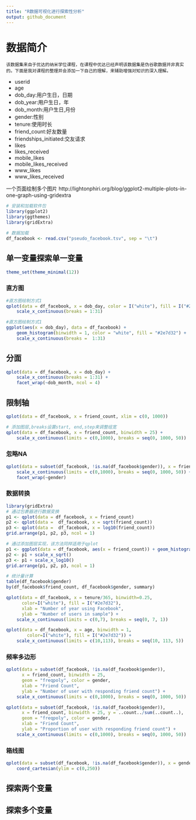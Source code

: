 ```yaml
---
title: "R数据可视化进行探索性分析"
output: github_document
---
```

# 数据简介
    该数据集来自于优达的纳米学位课程，在课程中优达已经声明该数据集是伪谷歌数据并非真实的。下面是我对课程的整理并会添加一下自己的理解，来辅助增强对知识的深入理解。
    
* userid
* age
* dob_day:用户生日，日期
* dob_year:用户生日，年             
* dob_month:用户生日,月份
* gender:性别
* tenure:使用时长
* friend_count:好友数量
* friendships_initiated:交友请求
* likes
* likes_received
* mobile_likes
* mobile_likes_received
* www_likes
* www_likes_received

一个页面绘制多个图片 http://lightonphiri.org/blog/ggplot2-multiple-plots-in-one-graph-using-gridextra
```r
# 安装和加载软件包
library(ggplot2)
library(ggthemes)
library(gridExtra)
```


```r
# 数据加载
df_facebook <- read.csv("pseudo_facebook.tsv", sep = "\t")
```


## 单一变量探索单一变量
```r
theme_set(theme_minimal(12))
```


### 直方图

```r
#直方图绘制方式1
qplot(data = df_facebook, x = dob_day, color = I("white"), fill = I("#2e7d32")) +
    scale_x_continuous(breaks = 1:31)
```

```r
#直方图绘制方式1
ggplot(aes(x = dob_day), data = df_facebook) +
    geom_histogram(binwidth = 1, color = "white", fill = "#2e7d32") +
    scale_x_continuous(breaks =  1:31)
```
## 分面
```r
qplot(data = df_facebook, x = dob_day) +
    scale_x_continuous(breaks = 1:31) +
    facet_wrap(~dob_month, ncol = 4)
```
## 限制轴

```r
qplot(data = df_facebook, x = friend_count, xlim = c(0, 1000))
```

```r
# 添加图层,breaks设置start, end,step来调整组宽
qplot(data = df_facebook, x = friend_count, binwidth = 25) +
    scale_x_continuous(limits = c(0,1000), breaks = seq(0, 1000, 50))
```
  
### 忽略NA
```r
qplot(data = subset(df_facebook, !is.na(df_facebook$gender)), x = friend_count, binwidth = 25) +
    scale_x_continuous(limits = c(0,1000), breaks = seq(0, 1000, 50)) +
    facet_wrap(~gender)
```

### 数据转换
```r
library(gridExtra)
# 通过包裹器进行数据变换
p1 <- qplot(data = df_facebook, x = friend_count)
p2 <- qplot(data =  df_facebook, x = sqrt(friend_count)) 
p3 <- qplot(data =  df_facebook, x = log10(friend_count))
grid.arrange(p1, p2, p3, ncol = 1)
```
```r
# 通过添加图层实现，该方法同样适用于qplot
p1 <- ggplot(data = df_facebook, aes(x = friend_count)) + geom_histogram()
p2 <- p1 + scale_x_sqrt()
p3 <- p1 + scale_x_log10()
grid.arrange(p1, p2, p3, ncol = 1)
```

```r
# 统计量计算
table(df_facebook$gender)
by(df_facebook$friend_count, df_facebook$gender, summary)
```

```r
qplot(data = df_facebook, x = tenure/365, binwidth=0.25, 
      color=I("white"), fill = I("#2e7d32"),
      xlab = "Number of year using Facebook",
      ylab = "Number of users in sample") +
    scale_x_continuous(limits = c(0,7), breaks = seq(0, 7, 1))
```
```r
qplot(data = df_facebook, x = age, binwidth = 1,
        color=I("white"), fill = I("#2e7d32")) +
    scale_x_continuous(limits = c(10,113), breaks = seq(10, 113, 5))
```

### 频率多边形
```r
qplot(data = subset(df_facebook, !is.na(df_facebook$gender)),
      x = friend_count, binwidth = 25,
      geom = "freqpoly", color = gender,
      xlab = "Friend Count",
      ylab = "Number of user with responding friend count") +
    scale_x_continuous(limits = c(0,1000), breaks = seq(0, 1000, 50))
```
```r
qplot(data = subset(df_facebook, !is.na(df_facebook$gender)),
      x = friend_count, binwidth = 25, y = ..count../sum(..count..),
      geom = "freqpoly", color = gender,
      xlab = "Friend Count",
      ylab = "Proportion of user with responding friend count") +
    scale_x_continuous(limits = c(0,1000), breaks = seq(0, 1000, 50))
```

### 箱线图
```r
qplot(data = subset(df_facebook, !is.na(df_facebook$gender)), x = gender, y = friend_count, geom = "boxplot") +
    coord_cartesian(ylim = c(0,250))
```

## 探索两个变量


## 探索多个变量
